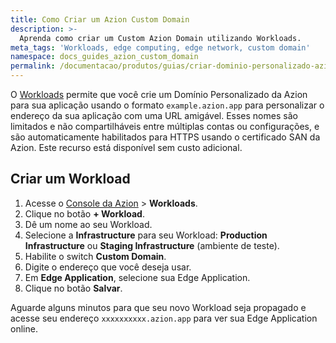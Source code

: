 ```yaml
---
title: Como Criar um Azion Custom Domain
description: >-
  Aprenda como criar um Custom Azion Domain utilizando Workloads.
meta_tags: 'Workloads, edge computing, edge network, custom domain'
namespace: docs_guides_azion_custom_domain
permalink: /documentacao/produtos/guias/criar-dominio-personalizado-azion/
---
```


O [Workloads](/pt-br/documentacao/produtos/secure/workloads/) permite que você crie um Domínio Personalizado da Azion para sua aplicação usando o formato `example.azion.app` para personalizar o endereço da sua aplicação com uma URL amigável. Esses nomes são limitados e não compartilháveis entre múltiplas contas ou configurações, e são automaticamente habilitados para HTTPS usando o certificado SAN da Azion. Este recurso está disponível sem custo adicional.

## Criar um Workload

1. Acesse o [Console da Azion](/pt-br/documentacao/produtos/guias/como-acessar-o-azion-console/) > **Workloads**.
2. Clique no botão **+ Workload**.
3. Dê um nome ao seu Workload.
4. Selecione a **Infrastructure** para seu Workload: **Production Infrastructure** ou **Staging Infrastructure**  (ambiente de teste).
5. Habilite o switch **Custom Domain**.
6. Digite o endereço que você deseja usar.
7. Em **Edge Application**, selecione sua Edge Application.
8. Clique no botão **Salvar**.

Aguarde alguns minutos para que seu novo Workload seja propagado e acesse seu endereço `xxxxxxxxxx.azion.app` para ver sua Edge Application online.